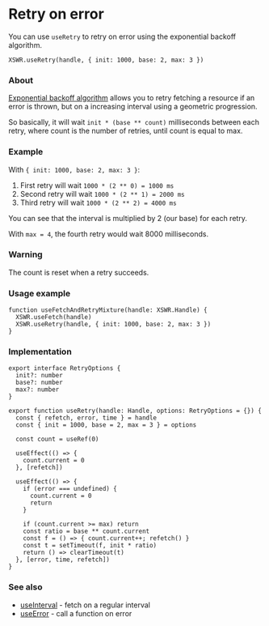 # Retry on error

You can use `useRetry` to retry on error using the exponential backoff algorithm.

```tsx
XSWR.useRetry(handle, { init: 1000, base: 2, max: 3 }) 
```

### About

[Exponential backoff algorithm](https://en.wikipedia.org/wiki/Exponential_backoff) allows you to retry fetching a resource if an error is thrown, but on a increasing interval using a geometric progression.

So basically, it will wait `init * (base ** count)` milliseconds between each retry, where count is the number of retries, until count is equal to max.

### Example

With `{ init: 1000, base: 2, max: 3 }`:

1. First retry will wait `1000 * (2 ** 0) = 1000 ms`
2. Second retry will wait `1000 * (2 ** 1) = 2000 ms`
3. Third retry will wait `1000 * (2 ** 2) = 4000 ms`

You can see that the interval is multiplied by 2 (our base) for each retry.

With `max = 4`, the fourth retry would wait 8000 milliseconds.

### Warning

The count is reset when a retry succeeds.

### Usage example

```tsx
function useFetchAndRetryMixture(handle: XSWR.Handle) {
  XSWR.useFetch(handle)
  XSWR.useRetry(handle, { init: 1000, base: 2, max: 3 }) 
}
```

### Implementation

```tsx
export interface RetryOptions {
  init?: number
  base?: number
  max?: number
}

export function useRetry(handle: Handle, options: RetryOptions = {}) {
  const { refetch, error, time } = handle
  const { init = 1000, base = 2, max = 3 } = options

  const count = useRef(0)

  useEffect(() => {
    count.current = 0
  }, [refetch])

  useEffect(() => {
    if (error === undefined) {
      count.current = 0
      return
    }

    if (count.current >= max) return
    const ratio = base ** count.current
    const f = () => { count.current++; refetch() }
    const t = setTimeout(f, init * ratio)
    return () => clearTimeout(t)
  }, [error, time, refetch])
}
```

### See also

- [useInterval](/features/use-interval) - fetch on a regular interval
- [useError](/features/use-error) - call a function on error